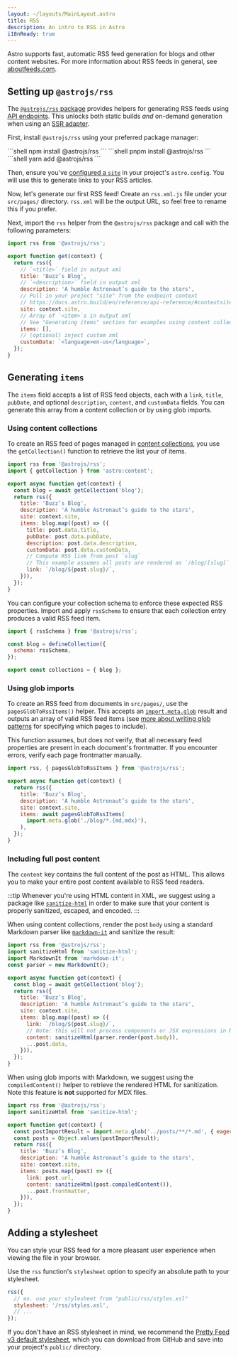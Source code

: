 ```yaml
---
layout: ~/layouts/MainLayout.astro
title: RSS
description: An intro to RSS in Astro
i18nReady: true
---
```



Astro supports fast, automatic RSS feed generation for blogs and other content websites. For more information about RSS feeds in general, see [aboutfeeds.com](https://aboutfeeds.com/).

## Setting up `@astrojs/rss`

The [`@astrojs/rss` package](https://github.com/withastro/astro/tree/main/packages/astro-rss) provides helpers for generating RSS feeds using [API endpoints](/en/core-concepts/endpoints/#static-file-endpoints). This unlocks both static builds _and_ on-demand generation when using an [SSR adapter](/en/guides/server-side-rendering/#adding-an-adapter).

First, install `@astrojs/rss` using your preferred package manager:

<PackageManagerTabs>
  <Fragment slot="npm">
  ```shell
  npm install @astrojs/rss
  ```
  </Fragment>
  <Fragment slot="pnpm">
  ```shell
  pnpm install @astrojs/rss
  ```
  </Fragment>
  <Fragment slot="yarn">
  ```shell
  yarn add @astrojs/rss
  ```
  </Fragment>
</PackageManagerTabs>

Then, ensure you've [configured a `site`](/en/reference/configuration-reference/#site) in your project's `astro.config`. You will use this to generate links to your RSS articles.

Now, let's generate our first RSS feed! Create an `rss.xml.js` file under your `src/pages/` directory. `rss.xml` will be the output URL, so feel free to rename this if you prefer.

Next, import the `rss` helper from the `@astrojs/rss` package and call with the following parameters:

```js title="src/pages/rss.xml.js"
import rss from '@astrojs/rss';

export function get(context) {
  return rss({
    // `<title>` field in output xml
    title: 'Buzz’s Blog',
    // `<description>` field in output xml
    description: 'A humble Astronaut’s guide to the stars',
    // Pull in your project "site" from the endpoint context
    // https://docs.astro.build/en/reference/api-reference/#contextsite
    site: context.site,
    // Array of `<item>`s in output xml
    // See "Generating items" section for examples using content collections and glob imports
    items: [],
    // (optional) inject custom xml
    customData: `<language>en-us</language>`,
  });
}
```

## Generating `items`

The `items` field accepts a list of RSS feed objects, each with a `link`, `title`, `pubDate`, and optional `description`, `content`, and `customData` fields. You can generate this array from a content collection or by using glob imports.

### Using content collections

To create an RSS feed of pages managed in [content collections](/en/guides/content-collections/), you use the `getCollection()` function to retrieve the list your of items.


```js title="src/pages/rss.xml.js" "items:" "const blog = await getCollection('blog');"
import rss from '@astrojs/rss';
import { getCollection } from 'astro:content';

export async function get(context) {
  const blog = await getCollection('blog');
  return rss({
    title: 'Buzz’s Blog',
    description: 'A humble Astronaut’s guide to the stars',
    site: context.site,
    items: blog.map((post) => ({
      title: post.data.title,
      pubDate: post.data.pubDate,
      description: post.data.description,
      customData: post.data.customData,
      // Compute RSS link from post `slug`
      // This example assumes all posts are rendered as `/blog/[slug]` routes
      link: `/blog/${post.slug}/`,
    })),
  });
}
```

You can configure your collection schema to enforce these expected RSS properties. Import and apply `rssSchema` to ensure that each collection entry produces a valid RSS feed item.

```js title="src/content/config.ts" "rssSchema"
import { rssSchema } from '@astrojs/rss';

const blog = defineCollection({
  schema: rssSchema,
});

export const collections = { blog };
```

### Using glob imports

To create an RSS feed from documents in `src/pages/`, use the `pagesGlobToRssItems()` helper. This accepts an [`import.meta.glob`](https://vitejs.dev/guide/features.html#glob-import) result and outputs an array of valid RSS feed items (see [more about writing glob patterns](/en/guides/imports/#glob-patterns) for specifying which pages to include).

This function assumes, but does not verify, that all necessary feed properties are present in each document's frontmatter. If you encounter errors, verify each page frontmatter manually.

```js title="src/pages/rss.xml.js" "pagesGlobToRssItems" "await pagesGlobToRssItems("
import rss, { pagesGlobToRssItems } from '@astrojs/rss';

export async function get(context) {
  return rss({
    title: 'Buzz’s Blog',
    description: 'A humble Astronaut’s guide to the stars',
    site: context.site,
    items: await pagesGlobToRssItems(
      import.meta.glob('./blog/*.{md,mdx}'),
    ),
  });
}
```

### Including full post content

<Since v="1.6.14" />

The `content` key contains the full content of the post as HTML. This allows you to make your entire post content available to RSS feed readers.

:::tip
Whenever you're using HTML content in XML, we suggest using a package like [`sanitize-html`](https://www.npmjs.com/package/sanitize-html) in order to make sure that your content is properly sanitized, escaped, and encoded.
:::

When using content collections, render the post `body` using a standard Markdown parser like [`markdown-it`](https://github.com/markdown-it/markdown-it) and sanitize the result:

```js title="src/pages/rss.xml.js" ins={2, 3, 4, 14}
import rss from '@astrojs/rss';
import sanitizeHtml from 'sanitize-html';
import MarkdownIt from 'markdown-it';
const parser = new MarkdownIt();

export async function get(context) {
  const blog = await getCollection('blog');
  return rss({
    title: 'Buzz’s Blog',
    description: 'A humble Astronaut’s guide to the stars',
    site: context.site,
    items: blog.map((post) => ({
      link: `/blog/${post.slug}/`,
      // Note: this will not process components or JSX expressions in MDX files.
      content: sanitizeHtml(parser.render(post.body)),
      ...post.data,
    })),
  });
}
```

When using glob imports with Markdown, we suggest using the `compiledContent()` helper to retrieve the rendered HTML for sanitization. Note this feature is **not** supported for MDX files.

```js title="src/pages/rss.xml.js" ins={2, 13}
import rss from '@astrojs/rss';
import sanitizeHtml from 'sanitize-html';

export function get(context) {
  const postImportResult = import.meta.glob('../posts/**/*.md', { eager: true }); 
  const posts = Object.values(postImportResult);
  return rss({
    title: 'Buzz’s Blog',
    description: 'A humble Astronaut’s guide to the stars',
    site: context.site,
    items: posts.map((post) => ({
      link: post.url,
      content: sanitizeHtml(post.compiledContent()),
      ...post.frontmatter,
    })),
  });
}
```

## Adding a stylesheet

You can style your RSS feed for a more pleasant user experience when viewing the file in your browser.

Use the `rss` function's `stylesheet` option to specify an absolute path to your stylesheet.

```js
rss({
  // ex. use your stylesheet from "public/rss/styles.xsl"
  stylesheet: '/rss/styles.xsl',
  // ...
});
```

If you don't have an RSS stylesheet in mind, we recommend the [Pretty Feed v3 default stylesheet](https://github.com/genmon/aboutfeeds/blob/main/tools/pretty-feed-v3.xsl), which you can download from GitHub and save into your project's `public/` directory.
